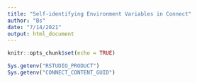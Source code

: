 ```yaml
---
title: "Self-identifying Environment Variables in Connect"
author: "Bs"
date: "7/14/2021"
output: html_document
---
```


```r
knitr::opts_chunk$set(echo = TRUE)
```

```r
Sys.getenv("RSTUDIO_PRODUCT")
Sys.getenv("CONNECT_CONTENT_GUID")
```


